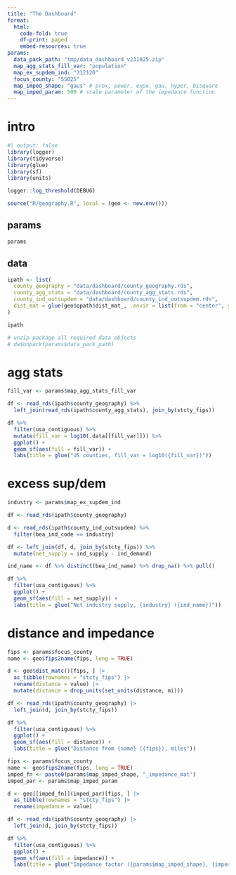 ```yaml
---
title: "The Dashboard"
format:
  html:
    code-fold: true
    df-print: paged
    embed-resources: true
params:
  data_pack_path: "tmp/data_dashboard_v231025.zip"
  map_agg_stats_fill_var: "population"
  map_ex_supdem_ind: "312120"
  focus_county: "55025"
  map_imped_shape: "gaus" # prox, power, expo, gau, hyper, bisquare
  map_imped_param: 500 # scale parameter of the impedance function
---
```



::: panel-tabset
# intro

```r
#| output: false
library(logger)
library(tidyverse)
library(glue)
library(sf)
library(units)

logger::log_threshold(DEBUG)

source("R/geography.R", local = (geo <- new.env()))

```

## params

```r
params
```

## data

```r
ipath <- list(
  county_geography = "data/dashboard/county_geography.rds",
  county_agg_stats = "data/dashboard/county_agg_stats.rds",
  county_ind_outsupdem = "data/dashboard/county_ind_outsupdem.rds",
  dist_mat = glue(geo$opath$dist_mat_, .envir = list(from = "center", year = 2013, cbsa = FALSE))
)

ipath

# unzip package all required data objects
# dw$unpack(params$data_pack_path)
```


# agg stats

```r
fill_var <- params$map_agg_stats_fill_var

df <- read_rds(ipath$county_geography) %>%
  left_join(read_rds(ipath$county_agg_stats), join_by(stcty_fips))

df %>%
  filter(usa_contiguous) %>%
  mutate(fill_var = log10(.data[[fill_var]])) %>%
  ggplot() + 
  geom_sf(aes(fill = fill_var)) +
  labs(title = glue("US counties, fill_var = log10({fill_var})"))
```



# excess sup/dem

```r
industry <- params$map_ex_supdem_ind

df <- read_rds(ipath$county_geography)

d <- read_rds(ipath$county_ind_outsupdem) %>%
  filter(bea_ind_code == industry)

df <- left_join(df, d, join_by(stcty_fips)) %>%
  mutate(net_supply = ind_supply - ind_demand)

ind_name <- df %>% distinct(bea_ind_name) %>% drop_na() %>% pull()

df %>%
  filter(usa_contiguous) %>%
  ggplot() + 
  geom_sf(aes(fill = net_supply)) +
  labs(title = glue("Net industry supply, {industry} ({ind_name})"))


```


# distance and impedance

```r
fips <- params$focus_county
name <- geo$fips2name(fips, long = TRUE)

d <- geo$dist_matc()[fips, ] |>
  as_tibble(rownames = "stcty_fips") |>
  rename(distance = value) |>
  mutate(distance = drop_units(set_units(distance, mi)))

df <- read_rds(ipath$county_geography) |>
  left_join(d, join_by(stcty_fips))

df %>%
  filter(usa_contiguous) %>%
  ggplot() + 
  geom_sf(aes(fill = distance)) +
  labs(title = glue("Distance from {name} ({fips}), miles"))

```


```r
fips <- params$focus_county
name <- geo$fips2name(fips, long = TRUE)
imped_fn <- paste0(params$map_imped_shape, "_impedance_mat")
imped_par <- params$map_imped_param

d <- geo[[imped_fn]](imped_par)[fips, ] |>
  as_tibble(rownames = "stcty_fips") |>
  rename(impedance = value)

df <- read_rds(ipath$county_geography) |>
  left_join(d, join_by(stcty_fips))

df %>%
  filter(usa_contiguous) %>%
  ggplot() + 
  geom_sf(aes(fill = impedance)) +
  labs(title = glue("Impedance factor ({params$map_imped_shape}, {imped_par}) from {name} ({fips})"))

```

:::
